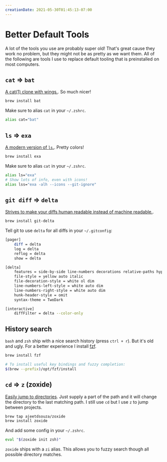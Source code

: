 ```yaml
---
creationDate: 2021-05-30T01:45:13-07:00
---
```


# Better Default Tools

A lot of the tools you use are probably super old! That's great cause they work no problem, but they might not be as pretty as we want them. All of the following are tools I use to replace default tooling that is preinstalled on most computers.

## `cat` => `bat`

[A cat(1) clone with wings.](https://github.com/sharkdp/bat). So much nicer!

```sh
brew install bat
```

Make sure to alias `cat` in your `~/.zshrc`.

```sh
alias cat="bat"
```

## `ls` => `exa`

[A modern version of `ls`.](https://github.com/ogham/exa). Pretty colors!

```sh
brew install exa
```

Make sure to alias `cat` in your `~/.zshrc`.

```sh
alias ls="exa"
# Show lots of info, even with icons!
alias lss="exa -alh --icons --git-ignore"
```

## `git diff` => `delta`

[Strives to make your diffs human readable instead of machine readable.](https://github.com/so-fancy/diff-so-fancy).

```sh
brew install git-delta
```

Tell git to use `delta` for all diffs in your `~/.gitconfig`:

```sh
[pager]
    diff = delta
    log = delta
    reflog = delta
    show = delta

[delta]
    features = side-by-side line-numbers decorations relative-paths hyperlinks
    file-style = yellow auto italic
    file-decoration-style = white ol dim
    line-numbers-left-style = white auto dim
    line-numbers-right-style = white auto dim
    hunk-header-style = omit
    syntax-theme = TwoDark

[interactive]
    diffFilter = delta --color-only
```

## History search

`bash` and `zsh` ship with a nice search history (press `ctrl + r`). But it's old and ugly. For a better experience I install [fzf](https://github.com/junegunn/fzf).

```sh
brew install fzf

# To install useful key bindings and fuzzy completion:
$(brew --prefix)/opt/fzf/install
```

## `cd` => `z` (zoxide)

[Easily jump to directories](https://github.com/ajeetdsouza/zoxide). Just supply a part of the path and it will change the directory to the last matching path. I still use `cd` but I use `z` to jump between projects.

```sh
brew tap ajeetdsouza/zoxide
brew install zoxide
```

And add some config in your `~/.zshrc`.

```sh
eval "$(zoxide init zsh)"
```

`zoxide` ships with a `zi` alias. This allows you to fuzzy search though all possible directory matches.
